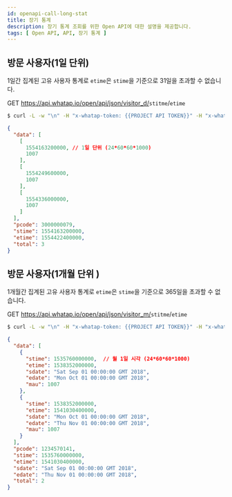 ```yaml
---
id: openapi-call-long-stat
title: 장기 통계
description: 장기 통계 조회를 위한 Open API에 대한 설명을 제공합니다.
tags: [ Open API, API, 장기 통계 ]
---
```


## 방문 사용자(1일 단위)

1일간 집계된 고유 사용자 통계로 `etime`은 `stime`을 기준으로 31일을 초과할 수 없습니다.

<span class='apitype'>GET</span> https://api.whatap.io/open/api/json/visitor_d/<code>stitme</code>/<code>etime</code>

```bash title='command'
$ curl -L -w "\n" -H "x-whatap-token: {{PROJECT API TOKEN}}" -H "x-whatap-pcode: {{projectCode}}" "https://api.whatap.io/open/api/json/visitor_d/1554163200000/1554422400000"
```

```json title='response' {4} showLineNumbers
{
  "data": [
    [
      1554163200000, // 1일 단위 (24*60*60*1000)
      1007
    ],
    [
      1554249600000,
      1007
    ],
    [
      1554336000000,
      1007
    ]
  ],
  "pcode": 3000000079,
  "stime": 1554163200000,
  "etime": 1554422400000,
  "total": 3
}
```

## 방문 사용자(1개월 단위 )

1개월간 집계된 고유 사용자 통계로 `etime`은 `stime`을 기준으로 365일을 초과할 수 없습니다.

<span class='apitype'>GET</span> https://api.whatap.io/open/api/json/visitor_m/<code>stitme</code>/<code>etime</code>

```bash title='command'
$ curl -L -w "\n" -H "x-whatap-token: {{PROJECT API TOKEN}}" -H "x-whatap-pcode: {{projectCode}}" "https://api.whatap.io/open/api/json/visitor_m/1551398400000/1554076800000"
```

```json title='response' {4} showLineNumbers
{
  "data": [
    {
      "stime": 1535760000000,  // 월 1일 시각 (24*60*60*1000)
      "etime": 1538352000000,
      "sdate": "Sat Sep 01 00:00:00 GMT 2018",
      "edate": "Mon Oct 01 00:00:00 GMT 2018",
      "mau": 1007
    },
    {
      "stime": 1538352000000,
      "etime": 1541030400000,
      "sdate": "Mon Oct 01 00:00:00 GMT 2018",
      "edate": "Thu Nov 01 00:00:00 GMT 2018",
      "mau": 1007
    }
  ],
  "pcode": 1234570141,
  "stime": 1535760000000,
  "etime": 1541030400000,
  "sdate": "Sat Sep 01 00:00:00 GMT 2018",
  "edate": "Thu Nov 01 00:00:00 GMT 2018",
  "total": 2
}
```